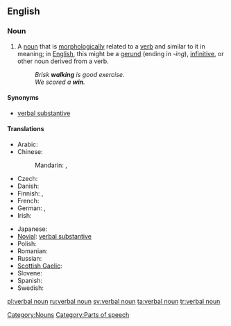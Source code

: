 ==English==

===Noun===
{{en-noun|sg=[[verbal]] [[noun]]}}

# {{grammar}} A [[noun]] that is [[morphologically]] related to a [[verb]] and similar to it in meaning; in [[English]], this might be a [[gerund]] (ending in ''-ing''), [[infinitive]], or other noun derived from a verb.
#: ''Brisk '''walking''' is good exercise.''
#: ''We scored a ''' win'''.''

====Synonyms====
* [[verbal substantive]]

====Translations====
{{trans-top|grammar: noun that is morphologically related to a verb and has similar meaning}}
* Arabic: {{t-|ar|مصدر|m|tr=máSdar}}
* Chinese:
*: Mandarin: {{t|zh|動名詞|sc=Hani}}, {{t|zh|动名词|tr=dòngmíngcí|sc=Hani}}
* Czech: {{t-|cs|podstatné jméno slovesné|n}}
* Danish: {{t|da|verbalsubstantiv|n}}
* Finnish: {{t|fi|verbin nimitapa}}, {{t|fi|infinitiivi}}
* French: {{t|fr|substantif verbal|m}}
* German: {{t|de|Verbalnomen|n}}, {{t|de|Verbalsubstantiv}}
* Irish: {{t-|ga|ainm briathartha|m|xs=Irish}}
{{trans-mid}}
* Japanese: {{t|ja|動名詞|tr=どうめいし, dōmeishi|sc=Jpan}}
* [[Novial]]: [[verbal substantive]]
* Polish: {{t|pl|rzeczownik odczasownikowy|m}}
* Romanian: {{t|ro|substantiv verbal|n}}
* Russian: {{t|ru|отглагольное существительное|n|tr=otglagól’noje suščestvítel’noje|sc=Cyrl}}
* [[Scottish Gaelic]]: {{t-|gd|ainmear gnìomhaireach|m|xs=Scottish Gaelic}}
* Slovene: {{t-|sl|glagolnik|alt=glágolnik}}
* Spanish: {{t|es|nombre verbal|m}}
* Swedish: {{t|sv|substantifierat verb}}
{{trans-bottom}}

[[Category:Nouns]]
[[Category:Parts of speech]]

[[pl:verbal noun]]
[[ru:verbal noun]]
[[sv:verbal noun]]
[[ta:verbal noun]]
[[tr:verbal noun]]